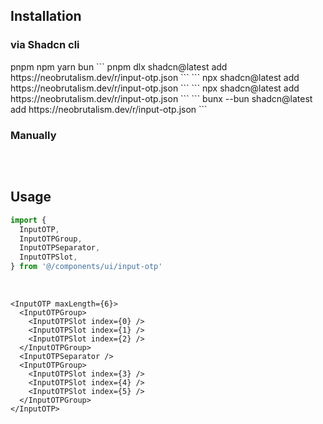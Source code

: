 ## Installation

### via Shadcn cli

<Tabs defaultValue="pnpm" className="w-full">
  <TabsList className="grid w-full grid-cols-4">
    <TabsTrigger value="pnpm">pnpm</TabsTrigger>
    <TabsTrigger value="npm">npm</TabsTrigger>
    <TabsTrigger value="yarn">yarn</TabsTrigger>
    <TabsTrigger value="bun">bun</TabsTrigger>
  </TabsList>
  <TabsContent value="pnpm">
  ```
  pnpm dlx shadcn@latest add https://neobrutalism.dev/r/input-otp.json
  ```
  </TabsContent>
  <TabsContent value="npm">
  ```
  npx shadcn@latest add https://neobrutalism.dev/r/input-otp.json
  ```
  </TabsContent>
  <TabsContent value="yarn">
  ```
  npx shadcn@latest add https://neobrutalism.dev/r/input-otp.json
  ```
  </TabsContent>
  <TabsContent value="bun">
  ```
  bunx --bun shadcn@latest add https://neobrutalism.dev/r/input-otp.json
  ```
  </TabsContent>
</Tabs>

<br />

### Manually

```tsx file=<rootDir>/src/components/ui/input-otp.tsx title="components/ui/input-otp.tsx"
```

<br />

## Usage

```ts
import {
  InputOTP,
  InputOTPGroup,
  InputOTPSeparator,
  InputOTPSlot,
} from '@/components/ui/input-otp'
```

<br />

```tsx
<InputOTP maxLength={6}>
  <InputOTPGroup>
    <InputOTPSlot index={0} />
    <InputOTPSlot index={1} />
    <InputOTPSlot index={2} />
  </InputOTPGroup>
  <InputOTPSeparator />
  <InputOTPGroup>
    <InputOTPSlot index={3} />
    <InputOTPSlot index={4} />
    <InputOTPSlot index={5} />
  </InputOTPGroup>
</InputOTP>
```